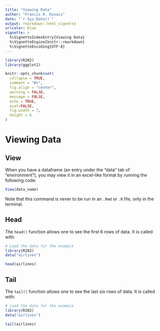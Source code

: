 ```yaml
---
title: "Viewing Data"
author: "Francis R. Kovacs"
date: "`r Sys.Date()`"
output: rmarkdown::html_vignette
urlcolor: blue
vignette: >
  %\VignetteIndexEntry{Viewing Data}
  %\VignetteEngine{knitr::rmarkdown}
  %\VignetteEncoding{UTF-8}
---
```


```r
library(R202)
library(ggplot2)

knitr::opts_chunk$set(
  collapse = TRUE,
  comment = "#>",
  fig.align = "center",
  warning = FALSE,
  message = FALSE,
  echo = TRUE,
  eval=FALSE,
  fig.width = 7,
  height = 6
)
```

# Viewing Data

## View

When you have a dataframe (an entry under the "data" tab of "environment"), you may view it in an excel-like format by running the following code:

```r
View(data_name)
```

Note that this command is never to be run in an `.Rmd` or `.R` file, only in the terminal.

## Head

The `head()` function allows one to see the first 6 rows of data. It is called with:

```r
# Load the data for the example
library(R202)
data("airlines")

head(airlines)
```

## Tail

The `tail()` function allows one to see the last six rows of data. It is called with:

```r
# Load the data for the example
library(R202)
data("airlines")

tail(airlines)
```


